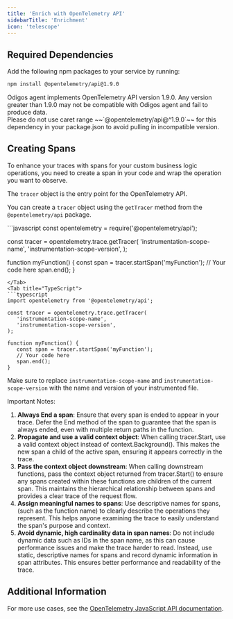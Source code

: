 ```yaml
---
title: 'Enrich with OpenTelemetry API'
sidebarTitle: 'Enrichment'
icon: 'telescope'
---
```



<EnrichmentIntro language="Node.js" />

## Required Dependencies

Add the following npm packages to your service by running:

```bash
npm install @opentelemetry/api@1.9.0
```

<Warning>
  Odigos agent implements OpenTelemetry API version 1.9.0. Any version greater than 1.9.0 may not be compatible with Odigos agent and fail to produce data.<br />
  Please do not use caret range ~~`@opentelemetry/api@^1.9.0`~~ for this dependency in your package.json to avoid pulling in incompatible version.
</Warning>

## Creating Spans

To enhance your traces with spans for your custom business logic operations, you need to create a span in your code and wrap the operation you want to observe.

The `tracer` object is the entry point for the OpenTelemetry API.

You can create a `tracer` object using the `getTracer` method from the `@opentelemetry/api` package.

<Tabs>
<Tab title="JavaScript">
```javascript
const opentelemetry = require('@opentelemetry/api');

const tracer = opentelemetry.trace.getTracer(
   'instrumentation-scope-name',
   'instrumentation-scope-version',
);

function myFunction() {
   const span = tracer.startSpan('myFunction');
   // Your code here
   span.end();
}
````
</Tab>
<Tab title="TypeScript">
```typescript
import opentelemetry from '@opentelemetry/api';

const tracer = opentelemetry.trace.getTracer(
   'instrumentation-scope-name',
   'instrumentation-scope-version',
);

function myFunction() {
   const span = tracer.startSpan('myFunction');
   // Your code here
   span.end();
}
````
</Tab>
</Tabs>

Make sure to replace `instrumentation-scope-name` and `instrumentation-scope-version` with the name and version of your instrumented file.

Important Notes:

1. **Always End a span**:
   Ensure that every span is ended to appear in your trace. Defer the End method of the span to guarantee that the span is always ended, even with multiple return paths in the function.
2. **Propagate and use a valid context object**:
   When calling tracer.Start, use a valid context object instead of context.Background(). This makes the new span a child of the active span, ensuring it appears correctly in the trace.
3. **Pass the context object downstream**:
   When calling downstream functions, pass the context object returned from tracer.Start() to ensure any spans created within these functions are children of the current span. This maintains the hierarchical relationship between spans and provides a clear trace of the request flow.
4. **Assign meaningful names to spans**:
   Use descriptive names for spans, (such as the function name) to clearly describe the operations they represent. This helps anyone examining the trace to easily understand the span's purpose and context.
5. **Avoid dynamic, high cardinality data in span names**:
   Do not include dynamic data such as IDs in the span name, as this can cause performance issues and make the trace harder to read. Instead, use static, descriptive names for spans and record dynamic information in span attributes. This ensures better performance and readability of the trace.

## Additional Information

For more use cases, see the [OpenTelemetry JavaScript API documentation](https://opentelemetry.io/docs/languages/js/instrumentation/#create-spans).
